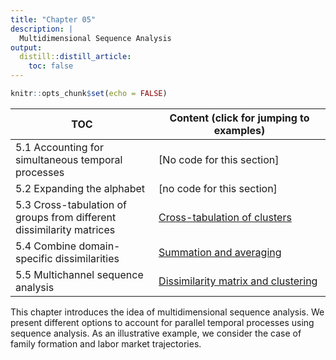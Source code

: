 ```yaml
---
title: "Chapter 05"
description: |
  Multidimensional Sequence Analysis
output:
  distill::distill_article:
    toc: false
---
```


```r
knitr::opts_chunk$set(echo = FALSE)

```


| TOC                      | Content (click for jumping to examples)  |
|-------------------------------------|---------------------------------------------|
| 5.1	Accounting for simultaneous temporal processes                   | [No code for this section] |
| 5.2	Expanding the alphabet                                           |  [no code for this section] |
| 5.3	Cross-tabulation of groups from different dissimilarity matrices |  [Cross-tabulation of clusters](rChapter5-3.html) |
| 5.4 Combine domain-specific dissimilarities                          | [Summation and averaging](rChapter5-4.html) |
| 5.5	Multichannel sequence analysis                                   | [Dissimilarity matrix and clustering](rChapter5-5.html) | 


This chapter introduces the idea of multidimensional sequence analysis. We present different options to account for parallel temporal processes using sequence analysis. As an illustrative example, we consider the case of family formation and labor market trajectories. 